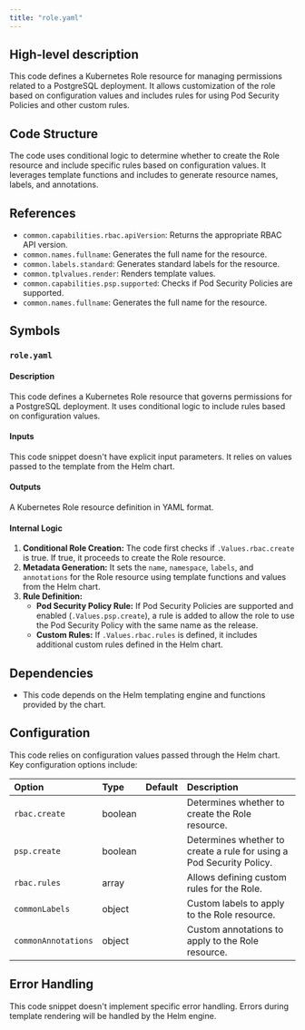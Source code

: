 ```yaml
---
title: "role.yaml"
---
```


## High-level description
This code defines a Kubernetes Role resource for managing permissions related to a PostgreSQL deployment. It allows customization of the role based on configuration values and includes rules for using Pod Security Policies and other custom rules.

## Code Structure
The code uses conditional logic to determine whether to create the Role resource and include specific rules based on configuration values. It leverages template functions and includes to generate resource names, labels, and annotations.

## References
* `common.capabilities.rbac.apiVersion`: Returns the appropriate RBAC API version.
* `common.names.fullname`: Generates the full name for the resource.
* `common.labels.standard`: Generates standard labels for the resource.
* `common.tplvalues.render`: Renders template values.
* `common.capabilities.psp.supported`: Checks if Pod Security Policies are supported.
* `common.names.fullname`: Generates the full name for the resource.

## Symbols
### `role.yaml`
#### Description
This code defines a Kubernetes Role resource that governs permissions for a PostgreSQL deployment. It uses conditional logic to include rules based on configuration values.

#### Inputs
This code snippet doesn't have explicit input parameters. It relies on values passed to the template from the Helm chart.

#### Outputs
A Kubernetes Role resource definition in YAML format.

#### Internal Logic
1. **Conditional Role Creation:** The code first checks if `.Values.rbac.create` is true. If true, it proceeds to create the Role resource.
2. **Metadata Generation:** It sets the `name`, `namespace`, `labels`, and `annotations` for the Role resource using template functions and values from the Helm chart.
3. **Rule Definition:**
    * **Pod Security Policy Rule:** If Pod Security Policies are supported and enabled (`.Values.psp.create`), a rule is added to allow the role to use the Pod Security Policy with the same name as the release.
    * **Custom Rules:** If `.Values.rbac.rules` is defined, it includes additional custom rules defined in the Helm chart.

## Dependencies
* This code depends on the Helm templating engine and functions provided by the chart.

## Configuration
This code relies on configuration values passed through the Helm chart. Key configuration options include:

| Option | Type | Default | Description |
|:-------|:-----|:--------|:------------|
| `rbac.create` | boolean |  | Determines whether to create the Role resource. |
| `psp.create` | boolean |  | Determines whether to create a rule for using a Pod Security Policy. |
| `rbac.rules` | array |  | Allows defining custom rules for the Role. |
| `commonLabels` | object |  | Custom labels to apply to the Role resource. |
| `commonAnnotations` | object |  | Custom annotations to apply to the Role resource. |

## Error Handling
This code snippet doesn't implement specific error handling. Errors during template rendering will be handled by the Helm engine.
